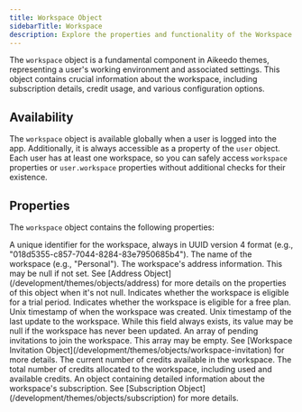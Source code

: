 ```yaml
---
title: Workspace Object
sidebarTitle: Workspace
description: Explore the properties and functionality of the Workspace object in Aikeedo themes.
---
```


The `workspace` object is a fundamental component in Aikeedo themes, representing a user's working environment and associated settings. This object contains crucial information about the workspace, including subscription details, credit usage, and various configuration options.

## Availability

The `workspace` object is available globally when a user is logged into the app. Additionally, it is always accessible as a property of the `user` object. Each user has at least one workspace, so you can safely access `workspace` properties or `user.workspace` properties without additional checks for their existence.

## Properties

The `workspace` object contains the following properties:

<ResponseField name="id" type="string" required>
  A unique identifier for the workspace, always in UUID version 4 format (e.g., "018d5355-c857-7044-8284-83e7950685b4").
</ResponseField>

<ResponseField name="name" type="string" required>
  The name of the workspace (e.g., "Personal").
</ResponseField>

<ResponseField name="address" type="Address|null" required>
  The workspace's address information. This may be null if not set. See [Address Object](/development/themes/objects/address) for more details on the properties of this object when it's not null.
</ResponseField>

<ResponseField name="is_eligible_for_trial" type="boolean" required>
  Indicates whether the workspace is eligible for a trial period.
</ResponseField>

<ResponseField name="is_eligible_for_free_plan" type="boolean" required>
  Indicates whether the workspace is eligible for a free plan.
</ResponseField>

<ResponseField name="created_at" type="number" required>
  Unix timestamp of when the workspace was created.
</ResponseField>

<ResponseField name="updated_at" type="number|null" required>
  Unix timestamp of the last update to the workspace. While this field always exists, its value may be null if the workspace has never been updated.
</ResponseField>

<ResponseField name="invitations" type="array<WorkspaceInvitation>" required>
  An array of pending invitations to join the workspace. This array may be empty. See [Workspace Invitation Object](/development/themes/objects/workspace-invitation) for more details.
</ResponseField>

<ResponseField name="credit_count" type="number" required>
  The current number of credits available in the workspace.
</ResponseField>

<ResponseField name="total_credit_count" type="number" required>
  The total number of credits allocated to the workspace, including used and available credits.
</ResponseField>

<ResponseField name="subscription" type="Subscription|null" required>
  An object containing detailed information about the workspace's subscription. See [Subscription Object](/development/themes/objects/subscription) for more details.
</ResponseField>

